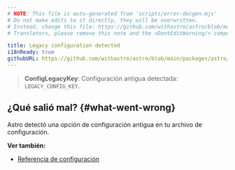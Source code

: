 ```yaml
---
# NOTE: This file is auto-generated from 'scripts/error-docgen.mjs'
# Do not make edits to it directly, they will be overwritten.
# Instead, change this file: https://github.com/withastro/astro/blob/main/packages/astro/src/core/errors/errors-data.ts
# Translators, please remove this note and the <DontEditWarning/> component.

title: Legacy configuration detected
i18nReady: true
githubURL: https://github.com/withastro/astro/blob/main/packages/astro/src/core/errors/errors-data.ts
---
```


> **ConfigLegacyKey**: Configuración antigua detectada: `LEGACY_CONFIG_KEY`.

## ¿Qué salió mal? \{#what-went-wrong\}

Astro detectó una opción de configuración antigua en tu archivo de configuración.

**Ver también:**

-  [Referencia de configuración](/es/reference/configuration-reference/)
